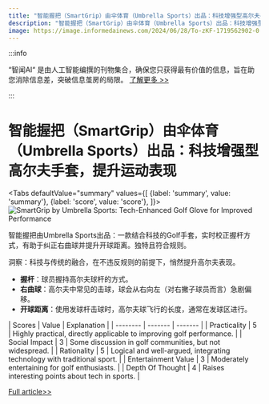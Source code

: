 ```yaml
---
title: "智能握把（SmartGrip）由伞体育（Umbrella Sports）出品：科技增强型高尔夫手套，提升运动表现"
description: "智能握把（SmartGrip）由伞体育（Umbrella Sports）出品：科技增强型高尔夫手套，提升运动表现"
image: https://image.informedainews.com/2024/06/28/To-zKF-1719562902-0.jpg
---
```



:::info

“智闻AI“ 是由人工智能编撰的刊物集合，确保您只获得最有价值的信息，旨在助您消除信息差，突破信息茧房的局限。  [了解更多 >>](/)

:::

# 智能握把（SmartGrip）由伞体育（Umbrella Sports）出品：科技增强型高尔夫手套，提升运动表现


<Tabs
	defaultValue="summary"
	values={[
	{label: 'summary', value: 'summary'},
	{label: 'score', value: 'score'},
]}>
<TabItem value="summary">
<img
  src="https://image.informedainews.com/2024/06/28/To-zKF-1719562902-0.jpg"
  alt="SmartGrip by Umbrella Sports: Tech-Enhanced Golf Glove for Improved Performance"
/>



智能握把由Umbrella Sports出品：一款结合科技的Golf手套，实时校正握杆方式，有助于纠正右曲球并提升开球距离。独特且符合规则。

洞察：科技与传统的融合，在不违反规则的前提下，悄然提升高尔夫表现。

* **握杆**：球员握持高尔夫球杆的方式。
* **右曲球**：高尔夫中常见的击球，球会从右向左（对右撇子球员而言）急剧偏移。
* **开球距离**：使用发球杆击球时，高尔夫球飞行的长度，通常在发球区进行。
</TabItem>
<TabItem value="score">
	| Scores     | Value   | Explanation |
	| -------- | ------- | ------- |
	| Practicality  | 5    | Highly practical, directly applicable to improving golf performance.    |
	| Social Impact | 3     | Some discussion in golf communities, but not widespread.    |
	| Rationality    | 5    | Logical and well-argued, integrating technology with traditional sport.    |
	| Entertainment Value    | 3    | Moderately entertaining for golf enthusiasts.    |
	| Depth Of Thought    | 4    | Raises interesting points about tech in sports.    |
</TabItem>
</Tabs>

[Full article>>](https://www.producthunt.com/posts/smartgrip)
